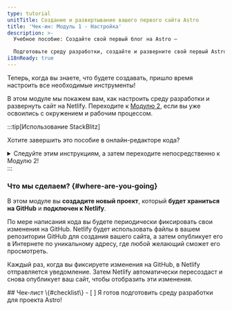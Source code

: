 ```yaml
---
type: tutorial
unitTitle: Создание и развертывание вашего первого сайта Astro
title: 'Чек-ин: Модуль 1 - Настройка'
description: >-
  Учебное пособие: Создайте свой первый блог на Astro —

  Подготовьте среду разработки, создайте и разверните свой первый Astro сайт
i18nReady: true
---
```



Теперь, когда вы знаете, что будете создавать, пришло время настроить все необходимые инструменты! 

В этом модуле мы покажем вам, как настроить среду разработки и развернуть сайт на Netlify. Переходите к [Модулю 2](/ru/tutorial/2-pages/), если вы уже освоились с окружением и рабочим процессом.

:::tip[Использование StackBlitz]

Хотите завершить это пособие в онлайн-редакторе кода?

<details>
<summary>Следуйте этим инструкциям, а затем переходите непосредственно к Модулю 2!</summary>

**Настройте StackBlitz**

<Steps>
1. Перейдите на [astro.new](https://astro.new) и нажмите кнопку, чтобы открыть шаблон "Empty Project" в StackBlitz.

2. Нажмите «Sign in» в правом верхнем углу, чтобы войти, используя учетные данные GitHub.

3. В верхнем левом углу окна редактора StackBlitz нажмите "fork" (скопировать) шаблона (сохранить в свою учетную запись).

4. Подождите, пока проект загрузится, и вы увидите живой предварительный просмотр стартера "Empty Project".
</Steps>

**Внесите изменения**

В панели файлов вы должны увидеть `src/pages/index.astro`. Нажмите, чтобы открыть его, и следуйте [Напишите свою первую строку в Astro](/ru/tutorial/1-setup/3/), чтобы внести изменение в этот файл.

**Создайте репозиторий на GitHub**

<Steps>
1. Нажмите кнопку <kbd>Connect Repository</kbd> в верхней части списка файлов, введите новое имя для своего репозитория и нажмите <kbd>Create repo & push</kbd>.

2. Когда у вас будут изменения для отправки обратно на GitHub, в верхнем левом углу вашего рабочего пространства появится кнопка "Commit". Нажав на неё, вы сможете ввести сообщение о коммите и обновить свой репозиторий.
</Steps>

**Разверните ваш сайт**

Если вы хотите развернуть сайт на Netlify, переходите к [Разместите свой сайт в Интернете](/ru/tutorial/1-setup/5/).
В противном случае перейдите к [Модулю 2](/ru/tutorial/2-pages/), чтобы начать создавать с Astro!

</details>
:::

### Что мы сделаем? \{#where-are-you-going\}

В этом модуле вы **создадите новый проект**, который **будет храниться на GitHub** и **подключен к Netlify**. 

По мере написания кода вы будете периодически фиксировать свои изменения на GitHub. Netlify будет использовать файлы в вашем репозитории GitHub для создания вашего сайта, а затем опубликует его в Интернете по уникальному адресу, где любой желающий сможет его просмотреть.

Каждый раз, когда вы фиксируете изменения на GitHub, в Netlify отправляется уведомление. Затем Netlify автоматически пересоздаст и снова опубликует ваш сайт, чтобы отобразить эти изменения.



<Box icon="check-list">
## Чек-лист \{#checklist\}

<Checklist>
- [ ] Я готов подготовить среду разработки для проекта Astro!
</Checklist>
</Box>

